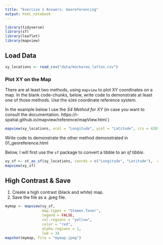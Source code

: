 ```yaml
---
title: "Exercise 1 Answers: Georeferencing"
output: html_notebook
---
```


```r
library(tidyverse)
library(sf)
library(leaflet)
library(mapview)
```

## Load Data

```r
xy_locations <- read_csv("data/mockaroo_latlon.csv")
```

### Plot XY on the Map

There are at least two methods, using `mapview` to plot XY coordinates on a map.  In the blank code-chunks, below, write code to demonstrate at least one of those methods.  Use the `4269` coordinate reference system.

In the example below I use the _S4 Method for XY_ (in case you want to consult the documentation.  https://r-spatial.github.io/mapview/reference/mapView.html )

```r
mapview(xy_locations, xcol = "Longitude", ycol = "Latitude", crs = 4269, grid = FALSE)
```

Write code to demonstrate the other method demonstrated in 01_georeference.html

Below, I will first use the `sf` package to convert a tibble to an _sf tibble_.

```r
xy_sf <- st_as_sf(xy_locations, coords = c("Longitude", "Latitude"),  crs=4326)
mapview(xy_sf)
```

## High Contrast & Save

1. Create a high contrast (black and white) map.  
1. Save the file as a .jpeg file.

```r
mymap <- mapview(xy_sf, 
                 map.types = "Stamen.Toner", 
                 legend = FALSE,
                 col.regions = "yellow",
                 color = "red",
                 alpha.regions = 1,
                 lwd = 3)
mapshot(mymap, file = "mymap.jpeg")
```


